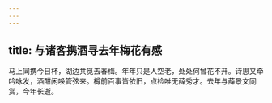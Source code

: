 ```yaml
---
---
---
```

title: 与诸客携酒寻去年梅花有感
---



马上同携今日杯，湖边共觅去春梅。年年只是人空老，处处何曾花不开。诗思又牵吟咏发，酒酣闲唤管弦来。樽前百事皆依旧，点检唯无薛秀才。去年与薛景文同赏，今年长逝。